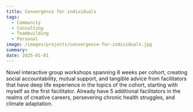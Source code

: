```yaml
---
title: Convergence for individuals
tags:
  - Community
  - Consulting
  - Teambuilding
  - Personal
image: /images/projects/convergence-for-individuals.jpg
summary:
date: 2025-01-01
---
```


Novel interactive group workshops spanning 8 weeks per cohort, creating social accountability, mutual support, and tangible advice from facilitators that have deep life experience in the topics of the cohort, starting with myself as the first facilitator. Already have 5 additional facilitators in the realms of creative careers, persevering chronic health struggles, and climate adaptation.
